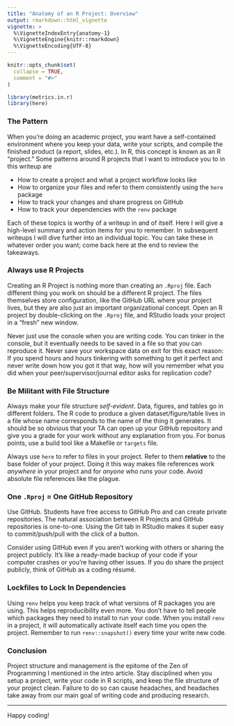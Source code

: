 ```yaml
---
title: "Anatomy of an R Project: Overview"
output: rmarkdown::html_vignette
vignette: >
  %\VignetteIndexEntry{anatomy-1}
  %\VignetteEngine{knitr::rmarkdown}
  %\VignetteEncoding{UTF-8}
---
```


```r
knitr::opts_chunk$set(
  collapse = TRUE,
  comment = "#>"
)
```

```r
library(metrics.in.r)
library(here)
```

### The Pattern

When you're doing an academic project, you want have a self-contained environment where you keep your data, write your scripts, and compile the finished product (a report, slides, etc.). In R, this concept is known as an R "project." Some patterns around R projects that I want to introduce you to in this writeup are

-   How to create a project and what a project workflow looks like
-   How to organize your files and refer to them consistently using the `here` package
-   How to track your changes and share progress on GitHub
-   How to track your dependencies with the `renv` package

Each of these topics is worthy of a writeup in and of itself. Here I will give a high-level summary and action items for you to remember. In subsequent writeups I will dive further into an individual topic. You can take these in whatever order you want; come back here at the end to review the takeaways.

### Always use R Projects

Creating an R Project is nothing more than creating an `.Rproj` file. Each different thing you work on should be a different R project. The files themselves store configuration, like the GitHub URL where your project lives, but they are also just an important organizational concept. Open an R project by double-clicking on the `.Rproj` file, and RStudio loads your project in a "fresh" new window.

Never just use the console when you are writing code. You can tinker in the console, but it eventually needs to be saved in a file so that you can reproduce it. Never save your workspace data on exit for this exact reason: If you spend hours and hours tinkering with something to get it perfect and never write down how you got it that way, how will you remember what you did when your peer/supervisor/journal editor asks for replication code?

### Be Militant with File Structure

Always make your file structure *self-evident*. Data, figures, and tables go in different folders. The R code to produce a given dataset/figure/table lives in a file whose name corresponds to the name of the thing it generates. It should be so obvious that your TA can open up your GitHub repository and give you a grade for your work without any explanation from you. For bonus points, use a build tool like a Makefile or `targets` file.

Always use `here` to refer to files in your project. Refer to them **relative** to the base folder of your project. Doing it this way makes file references work *anywhere* in your project and for *anyone* who runs your code. Avoid absolute file references like the plague.

### One `.Rproj` = One GitHub Repository

Use GitHub. Students have free access to GitHub Pro and can create private repositories. The natural association between R Projects and GitHub repositories is one-to-one. Using the Git tab in RStudio makes it super easy to commit/push/pull with the click of a button.

Consider using GitHub even if you aren't working with others or sharing the project publicly. It's like a ready-made backup of your code if your computer crashes or you're having other issues. If you do share the project publicly, think of GitHub as a coding résumé.

### Lockfiles to Lock In Dependencies

Using `renv` helps you keep track of what versions of R packages you are using. This helps reproducibility even more. You don't have to tell people which packages they need to install to run your code. When you install `renv` in a project, it will automatically activate itself each time you open the project. Remember to run `renv::snapshot()` every time your write new code.

### Conclusion

Project structure and management is the epitome of the Zen of Programming I mentioned in the intro article. Stay disciplined when you setup a project, write your code in R scripts, and keep the file structure of your project clean. Failure to do so can cause headaches, and headaches take away from our main goal of writing code and producing research.

<hr>

Happy coding!
